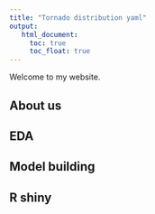 ```yaml
---
title: "Tornado distribution yaml"
output:
   html_document:
     toc: true
     toc_float: true
---
```

Welcome to my website.

## About us

## EDA

## Model building

## R shiny


